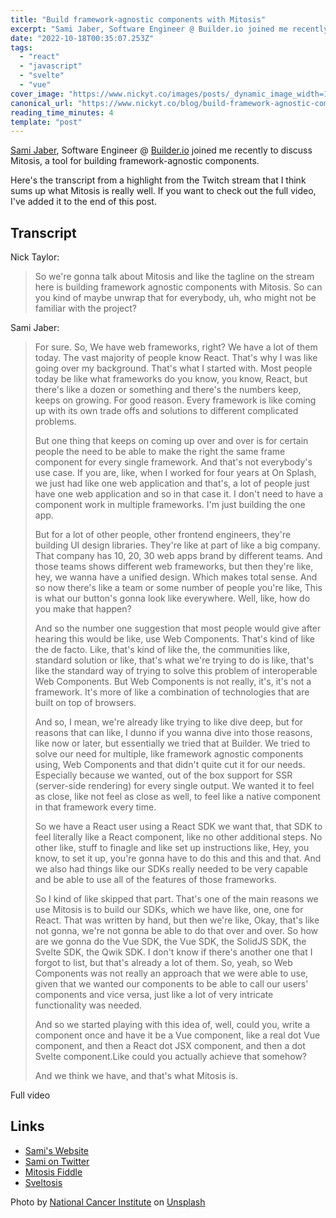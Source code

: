 ```yaml
---
title: "Build framework-agnostic components with Mitosis"
excerpt: "Sami Jaber, Software Engineer @ Builder.io joined me recently to discuss Mitosis, a tool for building..."
date: "2022-10-18T00:35:07.253Z"
tags:
  - "react"
  - "javascript"
  - "svelte"
  - "vue"
cover_image: "https://www.nickyt.co/images/posts/_dynamic_image_width=1000,height=420,fit=cover,gravity=auto,format=auto_https%3A%2F%2Fdev-to-uploads.s3.amazonaws.com%2Fuploads%2Farticles%2Flg2kt0vfm90g2a3ljlbm.jpg"
canonical_url: "https://www.nickyt.co/blog/build-framework-agnostic-components-with-mitosis-4c4k"
reading_time_minutes: 4
template: "post"
---
```



[Sami Jaber](https://twitter.com/samijaber_), Software Engineer @ [Builder.io](https://Builder.io) joined me recently to discuss Mitosis, a tool for building framework-agnostic components.

<Embed url="https://github.com/builderio/mitosis" />

Here's the transcript from a highlight from the Twitch stream that I think sums up what Mitosis is really well. If you want to check out the full video, I've added it to the end of this post.

<Embed url="https://www.twitch.tv/videos/1626946940" />

## Transcript

Nick Taylor:

> So we're gonna talk about Mitosis and like the tagline on the stream here is building framework agnostic components with Mitosis. So can you kind of maybe unwrap that for everybody, uh, who might not be familiar with the project?

Sami Jaber:

> For sure. So, We have web frameworks, right? We have a lot of them today. The vast majority of people know React. That's why I was like going over my background. That's what I started with. Most people today be like what frameworks do you know, you know, React, but there's like a dozen or something and there's the numbers keep, keeps on growing. For good reason. Every framework is like coming up with its own trade offs and solutions to different complicated problems.
>
> But one thing that keeps on coming up over and over is for certain people the need to be able to make the right the same frame component for every single framework. And that's not everybody's use case. If you are, like, when I worked for four years at On Splash, we just had like one web application and that's, a lot of people just have one web application and so in that case it. I don't need to have a component work in multiple frameworks. I'm just building the one app.
>
> But for a lot of other people, other frontend engineers, they're building UI design libraries. They're like at part
> of like a big company. That company has 10, 20, 30 web apps brand by different teams. And those teams shows different web frameworks, but then they're like, hey, we wanna have a unified design. Which makes total sense. And so now there's like a team or some number of people you're like, This is what our button's gonna look like everywhere. Well, like, how do you make that happen?
>
> And so the number one suggestion that most people would give after hearing this would be like, use Web Components. That's kind of like the de facto. Like, that's kind of like the, the communities like, standard solution or like, that's what we're trying to do is like, that's like the standard way of trying to solve this problem of interoperable Web Components. But Web Components is not really, it's, it's not a framework. It's more of like a combination of technologies that are built on top of browsers.
>
> And so, I mean, we're already like trying to like dive deep, but for reasons that can like, I dunno if you wanna dive into those reasons, like now or later, but essentially we tried that at Builder. We tried to solve our need for multiple, like framework agnostic components using, Web Components and that didn't quite cut it for our needs. Especially because we wanted, out of the box support for SSR (server-side rendering) for every single output. We wanted it to feel as close, like not feel as close as well, to feel like a native component in that framework every time.
>
> So we have a React user using a React SDK we want that, that SDK to feel literally like a React component, like no other additional steps. No other like, stuff to finagle and
> like set up instructions like, Hey, you know, to set it up, you're gonna have to do this and this and that. And we also had things like our SDKs really needed to be very capable and be able to use all of the features of those frameworks.
>
> So I kind of like skipped that part. That's one of the main reasons we use Mitosis is to build our SDKs, which we have like, one, one for React. That was written by hand, but then we're like, Okay, that's like not gonna, we're not gonna be able to do that over and over. So how are we gonna do the Vue SDK, the Vue SDK, the SolidJS SDK, the Svelte SDK, the Qwik SDK. I don't know if there's another one that I forgot to list, but that's already a lot of them. So, yeah, so Web Components was not really an approach that we were able to use, given that we wanted our components to be able to call our users' components and vice versa, just like a lot of very intricate functionality was needed.
>
> And so we started playing with this idea of, well, could you, write a component once and have it be a Vue component, like a real dot Vue component, and then a React dot JSX component, and then a dot Svelte component.Like could you actually achieve that somehow?
>
> And we think we have, and that's what Mitosis is.

Full video

<Embed url="https://www.youtube.com/watch?v=bVJymLTPFsA" />

## Links

- [Sami's Website](https://sami.website)
- [Sami on Twitter](https://twitter.com/samijaber_)
- [Mitosis Fiddle](https://mitosis.builder.io)
- [Sveltosis](https://try.sveltosis.dev)

Photo by <a href="https://unsplash.com/@nci?utm_source=unsplash&utm_medium=referral&utm_content=creditCopyText">National Cancer Institute</a> on <a href="https://unsplash.com/s/photos/mitosis?utm_source=unsplash&utm_medium=referral&utm_content=creditCopyText">Unsplash</a>
